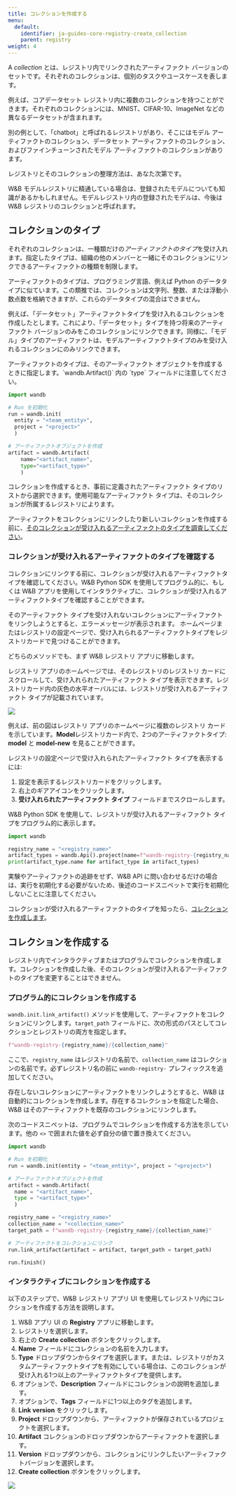 ```yaml
---
title: コレクションを作成する
menu:
  default:
    identifier: ja-guides-core-registry-create_collection
    parent: registry
weight: 4
---
```


A *collection* とは、レジストリ内でリンクされたアーティファクト バージョンのセットです。それぞれのコレクションは、個別のタスクやユースケースを表します。

例えば、コアデータセット レジストリ内に複数のコレクションを持つことができます。それぞれのコレクションには、MNIST、CIFAR-10、ImageNet などの異なるデータセットが含まれます。

別の例として、「chatbot」と呼ばれるレジストリがあり、そこにはモデル アーティファクトのコレクション、データセット アーティファクトのコレクション、およびファインチューンされたモデル アーティファクトのコレクションがあります。

レジストリとそのコレクションの整理方法は、あなた次第です。

<Note>
W&B モデルレジストリに精通している場合は、登録されたモデルについても知識があるかもしれません。モデルレジストリ内の登録されたモデルは、今後は W&B レジストリのコレクションと呼ばれます。
</Note>

## コレクションのタイプ

それぞれのコレクションは、一種類だけの*アーティファクトのタイプ*を受け入れます。指定したタイプは、組織の他のメンバーと一緒にそのコレクションにリンクできるアーティファクトの種類を制限します。

<Note>
アーティファクトのタイプは、プログラミング言語、例えば Python のデータタイプに似ています。この類推では、コレクションは文字列、整数、または浮動小数点数を格納できますが、これらのデータタイプの混合はできません。
</Note>

例えば、「データセット」アーティファクトタイプを受け入れるコレクションを作成したとします。これにより、「データセット」タイプを持つ将来のアーティファクト バージョンのみをこのコレクションにリンクできます。同様に、「モデル」タイプのアーティファクトは、モデルアーティファクトタイプのみを受け入れるコレクションにのみリンクできます。

<Note>
アーティファクトのタイプは、そのアーティファクト オブジェクトを作成するときに指定します。`wandb.Artifact()` 内の `type` フィールドに注意してください。

```python
import wandb

# Run を初期化
run = wandb.init(
  entity = "<team_entity>",
  project = "<project>"
  )

# アーティファクトオブジェクトを作成
artifact = wandb.Artifact(
    name="<artifact_name>", 
    type="<artifact_type>"
    )
```
</Note>

コレクションを作成するとき、事前に定義されたアーティファクト タイプのリストから選択できます。使用可能なアーティファクト タイプは、そのコレクションが所属するレジストリによります。

アーティファクトをコレクションにリンクしたり新しいコレクションを作成する前に、[そのコレクションが受け入れるアーティファクトのタイプを調査してください](#check-the-types-of-artifact-that-a-collection-accepts)。

### コレクションが受け入れるアーティファクトのタイプを確認する

コレクションにリンクする前に、コレクションが受け入れるアーティファクトタイプを確認してください。W&B Python SDK を使用してプログラム的に、もしくは W&B アプリを使用してインタラクティブに、コレクションが受け入れるアーティファクトタイプを確認することができます。

<Note>
そのアーティファクト タイプを受け入れないコレクションにアーティファクトをリンクしようとすると、エラーメッセージが表示されます。
</Note>

<Tabs>
<Tab title="W&B App">
ホームページまたはレジストリの設定ページで、受け入れられるアーティファクトタイプをレジストリカードで見つけることができます。

どちらのメソッドでも、まず W&B レジストリ アプリに移動します。

レジストリ アプリのホームページでは、そのレジストリのレジストリ カードにスクロールして、受け入れられたアーティファクト タイプを表示できます。レジストリカード内の灰色の水平オーバルには、レジストリが受け入れるアーティファクト タイプが記載されています。

<Frame>
    <img src="/images/registry/artifact_types_model_card.png"  />
</Frame>

例えば、前の図はレジストリ アプリのホームページに複数のレジストリ カードを示しています。**Model**レジストリカード内で、2つのアーティファクトタイプ: **model** と **model-new** を見ることができます。

レジストリの設定ページで受け入れられたアーティファクト タイプを表示するには:

1. 設定を表示するレジストリカードをクリックします。
2. 右上のギアアイコンをクリックします。
3. **受け入れられたアーティファクト タイプ** フィールドまでスクロールします。
</Tab>
<Tab title="Python SDK (Beta)">
W&B Python SDK を使用して、レジストリが受け入れるアーティファクト タイプをプログラム的に表示します。

```python
import wandb

registry_name = "<registry_name>"
artifact_types = wandb.Api().project(name=f"wandb-registry-{registry_name}").artifact_types()
print(artifact_type.name for artifact_type in artifact_types)
```

<Note>
実験やアーティファクトの追跡をせず、W&B API に問い合わせるだけの場合は、実行を初期化する必要がないため、後述のコードスニペットで実行を初期化しないことに注意してください。
</Note>
</Tab>
</Tabs>

コレクションが受け入れるアーティファクトのタイプを知ったら、[コレクションを作成します](#create-a-collection)。

## コレクションを作成する

レジストリ内でインタラクティブまたはプログラムでコレクションを作成します。コレクションを作成した後、そのコレクションが受け入れるアーティファクトのタイプを変更することはできません。

### プログラム的にコレクションを作成する

`wandb.init.link_artifact()` メソッドを使用して、アーティファクトをコレクションにリンクします。`target_path` フィールドに、次の形式のパスとしてコレクションとレジストリの両方を指定します。

```python
f"wandb-registry-{registry_name}/{collection_name}"
```

ここで、`registry_name` はレジストリの名前で、`collection_name` はコレクションの名前です。必ずレジストリ名の前に `wandb-registry-` プレフィックスを追加してください。

<Note>
存在しないコレクションにアーティファクトをリンクしようとすると、W&B は自動的にコレクションを作成します。存在するコレクションを指定した場合、W&B はそのアーティファクトを既存のコレクションにリンクします。
</Note>

次のコードスニペットは、プログラムでコレクションを作成する方法を示しています。他の `<>` で囲まれた値を必ず自分の値で置き換えてください。

```python
import wandb

# Run を初期化
run = wandb.init(entity = "<team_entity>", project = "<project>")

# アーティファクトオブジェクトを作成
artifact = wandb.Artifact(
  name = "<artifact_name>",
  type = "<artifact_type>"
  )

registry_name = "<registry_name>"
collection_name = "<collection_name>"
target_path = f"wandb-registry-{registry_name}/{collection_name}"

# アーティファクトをコレクションにリンク
run.link_artifact(artifact = artifact, target_path = target_path)

run.finish()
```

### インタラクティブにコレクションを作成する

以下のステップで、W&B レジストリ アプリ UI を使用してレジストリ内にコレクションを作成する方法を説明します。

1. W&B アプリ UI の **Registry** アプリに移動します。
2. レジストリを選択します。
3. 右上の **Create collection** ボタンをクリックします。
4. **Name** フィールドにコレクションの名前を入力します。
5. **Type** ドロップダウンからタイプを選択します。または、レジストリがカスタムアーティファクトタイプを有効にしている場合は、このコレクションが受け入れる1つ以上のアーティファクトタイプを提供します。
6. オプションで、**Description** フィールドにコレクションの説明を追加します。
7. オプションで、**Tags** フィールドに1つ以上のタグを追加します。
8. **Link version** をクリックします。
9. **Project** ドロップダウンから、アーティファクトが保存されているプロジェクトを選択します。
10. **Artifact** コレクションのドロップダウンからアーティファクトを選択します。
11. **Version** ドロップダウンから、コレクションにリンクしたいアーティファクトバージョンを選択します。
12. **Create collection** ボタンをクリックします。

<Frame>
    <img src="/images/registry/create_collection.gif"  />
</Frame>